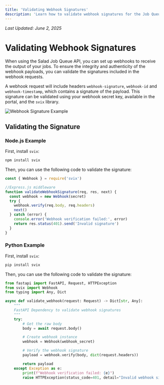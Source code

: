 ```yaml
---
title: 'Validating Webhook Signatures'
description: 'Learn how to validate webhook signatures for the Job Queue API in SaladCloud.'
---
```


_Last Updated: June 2, 2025_

# Validating Webhook Signatures

When using the Salad Job Queue API, you can set up webhooks to receive the output of your jobs. To ensure the integrity
and authenticity of the webhook payloads, you can validate the signatures included in the webhook requests.

A webhook request will include headers `webhook-signature`, `webhook-id` and `webhook-timestamp`, which contains a
signature of the payload. This signature can be validated using your webhook secret key, available in the portal, and
the `svix` library.

![Webhook Signature Example](/container-engine/images/webhook-secret-key.png)

## Validating the Signature

### Node.js Example

First, install `svix`:

```bash
npm install svix
```

Then, you can use the following code to validate the signature:

```javascript
const { Webhook } = require('svix')

//Express.js middleware
function validateWebhookSignature(req, res, next) {
  const webhook = new Webhook(secret)
  try {
    webhook.verify(req.body, req.headers)
    next()
  } catch (error) {
    console.error('Webhook verification failed:', error)
    return res.status(401).send('Invalid signature')
  }
}
```

### Python Example

First, install `svix`:

```bash
pip install svix
```

Then, you can use the following code to validate the signature:

```python
from fastapi import FastAPI, Request, HTTPException
from svix import Webhook
from typing import Any, Dict

async def validate_webhook(request: Request) -> Dict[str, Any]:
    """
    FastAPI Dependency to validate webhook signatures
    """
    try:
        # Get the raw body
        body = await request.body()

        # Create webhook instance
        webhook = Webhook(webhook_secret)

        # Verify the webhook signature
        payload = webhook.verify(body, dict(request.headers))

        return payload
    except Exception as e:
        print(f"Webhook verification failed: {e}")
        raise HTTPException(status_code=401, detail="Invalid webhook signature")
```
